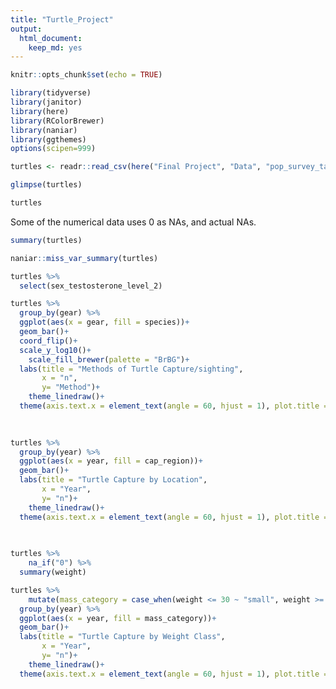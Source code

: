 ```yaml
---
title: "Turtle_Project"
output: 
  html_document: 
    keep_md: yes
---
```


```r
knitr::opts_chunk$set(echo = TRUE)
```

```r
library(tidyverse)
library(janitor)
library(here)
library(RColorBrewer)
library(naniar)
library(ggthemes)
options(scipen=999)
``` 

```r
turtles <- readr::read_csv(here("Final Project", "Data", "pop_survey_tagging_data.csv")) %>% clean_names()
```
```r
glimpse(turtles)
```
```r
turtles

```
Some of the numerical data uses 0 as NAs, and actual NAs. 

```r
summary(turtles)
```
```r
naniar::miss_var_summary(turtles)
```
```r
turtles %>% 
  select(sex_testosterone_level_2)
```
```r
turtles %>% 
  group_by(gear) %>%
  ggplot(aes(x = gear, fill = species))+
  geom_bar()+
  coord_flip()+
  scale_y_log10()+
    scale_fill_brewer(palette = "BrBG")+
  labs(title = "Methods of Turtle Capture/sighting",
       x = "n",
       y= "Method")+
    theme_linedraw()+
  theme(axis.text.x = element_text(angle = 60, hjust = 1), plot.title = element_text(size = rel(1.5), hjust = 0.5))
             
  
```
```r
turtles %>% 
  group_by(year) %>% 
  ggplot(aes(x = year, fill = cap_region))+
  geom_bar()+
  labs(title = "Turtle Capture by Location",
       x = "Year",
       y= "n")+
    theme_linedraw()+
  theme(axis.text.x = element_text(angle = 60, hjust = 1), plot.title = element_text(size = rel(1.5), hjust = 0.5))
             
  
```
```r
turtles %>% 
    na_if("0") %>%
  summary(weight)
```
```r
turtles %>% 
    mutate(mass_category = case_when(weight <= 30 ~ "small", weight >= 30 ~ "large")) %>% 
  group_by(year) %>% 
  ggplot(aes(x = year, fill = mass_category))+
  geom_bar()+
  labs(title = "Turtle Capture by Weight Class",
       x = "Year",
       y= "n")+
    theme_linedraw()+
  theme(axis.text.x = element_text(angle = 60, hjust = 1), plot.title = element_text(size = rel(1.5), hjust = 0.5))
```

